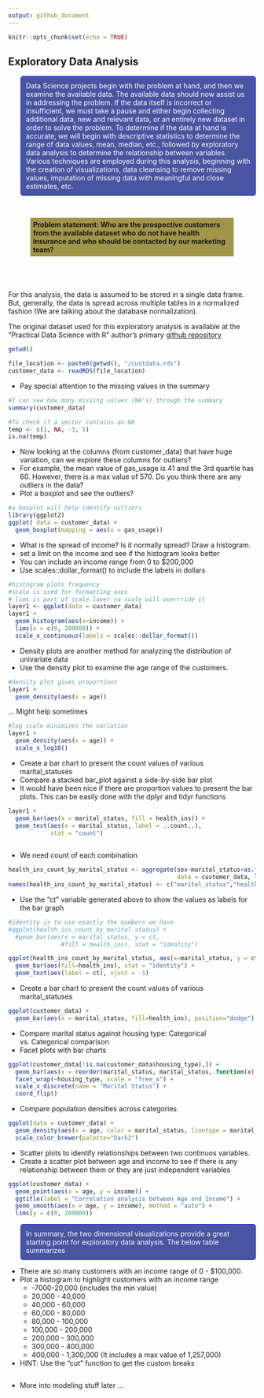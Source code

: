 ```yaml
---
output: github_document
---
```


```r
knitr::opts_chunk$set(echo = TRUE)
```

## Exploratory Data Analysis 


<style>
p.blue_box {
  background-color: #4955a1;
  color: #FFFFFF;
  padding: 10px;
  border: 1px solid blue;
  margin-left: 25px;
  border-radius: 5px;
  font-style: normal;
}

p.heading {
  background-color: #a19549;
  margin: auto;
  width: 80%;
  padding: 5px;
  font-style: bold;
}

p.regular {
  margin: auto;
  padding: 5px;
}

</style>

<p class="blue_box">
Data Science projects begin with the problem at hand, and then we examine the available data. The available data should now assist us in addressing the problem. If the data itself is incorrect or insufficient, we must take a pause and either begin collecting additional data, new and relevant data, or an entirely new dataset in order to solve the problem. To determine if the data at hand is accurate, we will begin with descriptive statistics to determine the range of data values, mean, median, etc., followed by exploratory data analysis to determine the relationship between variables. Various techniques are employed during this analysis, beginning with the creation of visualizations, data cleansing to remove missing values, imputation of missing data with meaningful and close estimates, etc. </p>

<br>

<p class="heading"> <b>Problem statement: Who are the prospective customers from the available dataset who do not have health insurance and who should be contacted by our marketing team?</b> </p>

</br>

<p class="regular"> For this analysis, the data is assumed to be stored in a single data frame. But, generally, the data is spread across multiple tables in a normalized fashion (We are talking about the database normalization).  

The original dataset used for this exploratory analysis is available at the "Practical Data Science with R" author's primary [github repository](https://github.com/WinVector/PDSwR2)
</p>

```r
getwd()
```

```r
file_location <- paste0(getwd(), "/custdata.rds")
customer_data <- readRDS(file_location)
```

- Pay special attention to the missing values in the summary

```r
#I can see how many missing values (NA's) through the summary
summary(customer_data)
```

```r
#To check if a vector contains an NA 
temp <- c(1, NA, -3, 5)
is.na(temp)

```

- Now looking at the columns (from customer_data) that have huge variation, can we explore these columns for outliers? 
- For example, the mean value of gas_usage is 41 and the 3rd quartile has 60. However, there is a max value of 570. Do you think there are any outliers in the data? 
- Plot a boxplot and see the outliers? 

```r
#a boxplot will help identify outliers
library(ggplot2)
ggplot( data = customer_data) +
  geom_boxplot(mapping = aes(x = gas_usage))

```

- What is the spread of income? Is it normally spread? Draw a histogram. 
- set a limit on the income and see if the histogram looks better 
- You can include an income range from 0 to $200,000 
- Use scales::dollar_format() to include the labels in dollars 

```r
#histogram plots frequency
#scale is used for formatting axes
# lims is part of scale layer so scale will overrride it
layer1 <- ggplot(data = customer_data)
layer1 + 
  geom_histogram(aes(x=income)) + 
  lims(x = c(0, 200000)) +
  scale_x_continuous(labels = scales::dollar_format())
```

- Density plots are another method for analyzing the distribution of univariate data  
- Use the density plot to examine the age range of the customers.  

```r
#density plot gives proportions
layer1 +
  geom_density(aes(x = age))
``` 

... Might help sometimes

```r
#log scale minimizes the variation
layer1 +
  geom_density(aes(x = age)) +
  scale_x_log10()
```



- Create a bar chart to present the count values of various marital_statuses  
- Compare a stacked bar_plot against a side-by-side bar plot
- It would have been nice if there are proportion values to present the bar plots. This can be easily done with the dplyr and tidyr functions  

```r
layer1 +
  geom_bar(aes(x = marital_status, fill = health_ins)) +
  geom_text(aes(x = marital_status, label = ..count..),
            stat = "count")
 
```

- We need count of each combination 

```r
health_ins_count_by_marital_status <- aggregate(sex~marital_status+as.factor(health_ins), 
                                                data = customer_data, length)
names(health_ins_count_by_marital_status) <- c("marital_status","health_ins", "ct")
```

- Use the "ct" variable generated above to show the values as labels for the bar graph

```r
#identity is to use exactly the numbers we have
#ggplot(health_ins_count_by_marital_status) + 
  #geom_bar(aes(x = marital_status, y = ct,
               #fill = health_ins), stat = "identity")

ggplot(health_ins_count_by_marital_status, aes(x=marital_status, y = ct)) +
  geom_bar(aes(fill=health_ins), stat = "identity") +
  geom_text(aes(label = ct), vjust = -1)

```


- Create a bar chart to present the count values of various marital_statuses 
```r
ggplot(customer_data) + 
  geom_bar(aes(x = marital_status, fill=health_ins), position="dodge") 
```

- Compare marital status against housing type: Categorical vs. Categorical comparison 
- Facet plots with bar charts 

```r
ggplot(customer_data[!is.na(customer_data$housing_type),]) +
  geom_bar(aes(x = reorder(marital_status, marital_status, function(x) {length(x)}))) + 
  facet_wrap(~housing_type, scale = "free_x") +
  scale_x_discrete(name = "Marital Status") +
  coord_flip()
```

- Compare population densities across categories 

```r
ggplot(data = customer_data) +
  geom_density(aes(x = age, color = marital_status, linetype = marital_status, position="fill")) + 
  scale_color_brewer(palette="Dark2")
```


- Scatter plots to identify relationships between two continuos variables. 
- Create a scatter plot between age and income to see if there is any relationship between them or they are just independent variables 

```r
ggplot(customer_data) + 
  geom_point(aes(x = age, y = income)) + 
  ggtitle(label = "Correlation analysis between Age and Income") + 
  geom_smooth(aes(x = age, y = income), method = "auto") + 
  lims(y = c(0, 200000))
```

<p class="blue_box">
In summary, the two dimensional visualizations provide a great starting point for exploratory data analysis. The below table summarizes  </p>


- There are so many customers with an income range of 0 - $100,000.   
- Plot a histogram to highlight customers with an income range 
  + -7000-20,000 (includes the min value)
  + 20,000 - 40,000
  + 40,000 - 60,000
  + 60,000 - 80,000 
  + 80,000 - 100,000
  + 100,000 - 200,000
  + 200,000 - 300,000 
  + 300,000 - 400,000
  + 400,000 - 1,300,000 (It includes a max value of 1,257,000)

- HINT: Use the "cut" function to get the custom breaks 

```r


```


- More into modeling stuff later ...  
